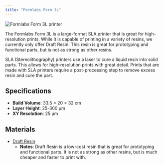 ```yaml
---
title: "Formlabs Form 3L"
---
```



<Image src={image} alt="Formlabs Form 3L printer" class="rounded-lg" />

The Formlabs Form 3L is a large-format SLA printer that is great for high-resolution prints.
While it is capable of printing in a variety of resins, we currently only offer Draft Resin.
This resin is great for prototyping and functional parts, but is not as strong as other resins.

SLA (Stereolithography) printers use a laser to cure a liquid resin into solid parts.
This allows for high-resolution prints with great detail.
Prints that are made with SLA printers require a post-processing step to remove excess resin and cure the part.

## Specifications

- **Build Volume**: 33.5 × 20 × 32 cm
- **Layer Height**: 25-300 µm
- **XY Resolution**: 25 µm

## Materials

- [Draft Resin](https://formlabs-media.formlabs.com/datasheets/2001477-TDS-ENUS-0.pdf)
    - **Notes**: Draft Resin is a low-cost resin that is great for prototyping and functional parts. It is not as strong as other resins, but is much cheaper and faster to print with.
